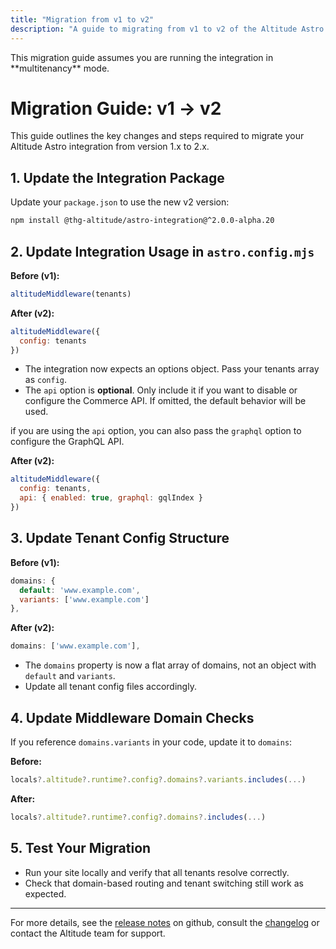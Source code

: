 ```yaml
---
title: "Migration from v1 to v2"
description: "A guide to migrating from v1 to v2 of the Altitude Astro integration"
---
```





<Aside type="note">
  This migration guide assumes you are running the integration in **multitenancy** mode.
</Aside>

# Migration Guide: v1 → v2

This guide outlines the key changes and steps required to migrate your Altitude Astro integration from version 1.x to 2.x.

## 1. Update the Integration Package

Update your `package.json` to use the new v2 version:

```sh
npm install @thg-altitude/astro-integration@^2.0.0-alpha.20
```

## 2. Update Integration Usage in `astro.config.mjs`

**Before (v1):**
```js
altitudeMiddleware(tenants)
```

**After (v2):**
```js
altitudeMiddleware({
  config: tenants
})
```

- The integration now expects an options object. Pass your tenants array as `config`.
- The `api` option is **optional**. Only include it if you want to disable or configure the Commerce API. If omitted, the default behavior will be used.

if you are using the `api` option, you can also pass the `graphql` option to configure the GraphQL API.

**After (v2):**
```js
altitudeMiddleware({
  config: tenants,
  api: { enabled: true, graphql: gqlIndex }
})
```


## 3. Update Tenant Config Structure

**Before (v1):**
```js
domains: {
  default: 'www.example.com',
  variants: ['www.example.com']
},
```

**After (v2):**
```js
domains: ['www.example.com'],
```

- The `domains` property is now a flat array of domains, not an object with `default` and `variants`.
- Update all tenant config files accordingly.

## 4. Update Middleware Domain Checks

If you reference `domains.variants` in your code, update it to `domains`:

**Before:**
```js
locals?.altitude?.runtime?.config?.domains?.variants.includes(...)
```
**After:**
```js
locals?.altitude?.runtime?.config?.domains?.includes(...)
```

## 5. Test Your Migration

- Run your site locally and verify that all tenants resolve correctly.
- Check that domain-based routing and tenant switching still work as expected.

---

For more details, see the [release notes](https://github.com/THG-AltitudeSiteBuilds/astro-integration/releases) on github, consult the [changelog](../../changelog.mdx) or contact the Altitude team for support.



